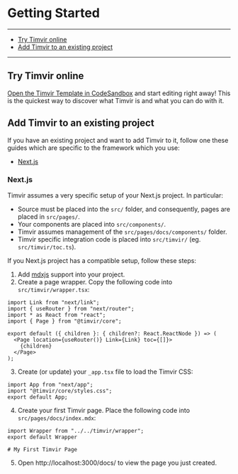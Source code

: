 
# Getting Started

---

- [Try Timvir online](#try-timvir-online)
- [Add Timvir to an existing project](#add-timvir-to-an-existing-project)

---

## Try Timvir online

[Open the Timvir Template in CodeSandbox](http://codesandbox.io/s/github/timvir/template) and start editing right away! This is the quickest way to discover what Timvir is and what you can do with it.

## Add Timvir to an existing project

If you have an existing project and want to add Timvir to it, follow one these guides which are specific to the framework which you use:

- [Next.js](#nextjs)

### Next.js

Timvir assumes a very specific setup of your Next.js project. In particular:

- Source must be placed into the `src/` folder, and consequently, pages are placed in `src/pages/`.
- Your components are placed into `src/components/`.
- Timvir assumes management of the `src/pages/docs/components/` folder.
- Timvir specific integration code is placed into `src/timvir/` (eg. `src/timvir/toc.ts`).

If you Next.js project has a compatible setup, follow these steps:

1.  Add [mdxjs](https://mdxjs.com/getting-started/next) support into your project.
2.  Create a page wrapper. Copy the following code into `src/timvir/wrapper.tsx`:

```
import Link from "next/link";
import { useRouter } from "next/router";
import * as React from "react";
import { Page } from "@timvir/core";

export default ({ children }: { children?: React.ReactNode }) => (
  <Page location={useRouter()} Link={Link} toc={[]}>
    {children}
  </Page>
);
```

3.  Create (or update) your `_app.tsx` file to load the Timvir CSS:

```
import App from "next/app";
import "@timvir/core/styles.css";
export default App;
```

4.  Create your first Timvir page. Place the following code into `src/pages/docs/index.mdx`:

```
import Wrapper from "../../timvir/wrapper";
export default Wrapper

# My First Timvir Page
```

5.  Open http://localhost:3000/docs/ to view the page you just created.
